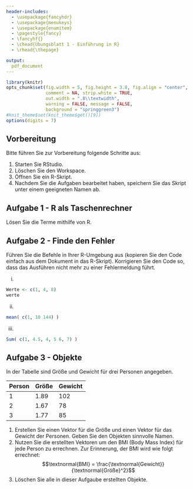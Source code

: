 ```yaml
---
header-includes:
  - \usepackage{fancyhdr}
  - \usepackage{menukeys}
  - \usepackage{enumitem}
  - \pagestyle{fancy}
  - \fancyhf{}
  - \chead{Übungsblatt 1 - Einführung in R}
  - \rhead{\thepage}

output:
  pdf_document
---
```


```r
library(knitr)
opts_chunk$set(fig.width = 5, fig.height = 3.8, fig.align = "center", 
               comment = NA, strip.white = TRUE, 
               out.width = ".8\\textwidth",
               warning = FALSE, message = FALSE, 
               background = "springgreen3")
#knit_theme$set(knit_theme$get()[9])
options(digits = 7)
```

## Vorbereitung

Bitte führen Sie zur Vorbereitung folgende Schritte aus:

1.  Starten Sie RStudio.
2.  Löschen Sie den Workspace. 
<!-- 3. Setzen Sie das Arbeitsverzeichnis, wo Sie Ihre Daten abgelegt haben:   --> <!-- \menu{Session > Set Working Directory > Choose Directory}. -->
3.  Öffnen Sie ein R-Skript.
4.  Nachdem Sie die Aufgaben bearbeitet haben, speichern Sie das Skript unter einem geeigneten Namen ab.

## Aufgabe 1 - R als Taschenrechner

Lösen Sie die Terme mithilfe von R.

```{=tex}
\begin{enumerate}[label=(\roman*)]
    \item $1 + 34 - (2^4) $
    \item $\sqrt{2^3}$
    \item $\log_{10}(e^{3})$
\end{enumerate}
```

## Aufgabe 2 - Finde den Fehler

Führen Sie die Befehle in Ihrer R-Umgebung aus (kopieren Sie den Code einfach aus dem Dokument in das R-Skript). Korrigieren Sie den Code so, dass das Ausführen nicht mehr zu einer Fehlermeldung führt.

(i) 

```r
Werte <- c(1, 4, 8)
werte
```

(ii) 

```r
mean( c(1, 10 144) )
```

(iii) 

```r
Sum( c(1, 4.5, 4, 5 6, 7) )
```

## Aufgabe 3 - Objekte

In der Tabelle sind Größe und Gewicht für drei Personen angegeben.

| Person | Größe | Gewicht |
|--------|-------|---------|
| 1      | 1.89  | 102     |
| 2      | 1.67  | 78      |
| 3      | 1.77  | 85      |

1.  Erstellen Sie einen Vektor für die Größe und einen Vektor für das Gewicht der Personen. Geben Sie den Objekten sinnvolle Namen.
2.  Nutzen Sie die erstellten Vektoren um den BMI (Body Mass Index) für jede Person zu errechnen. Zur Erinnerung, der BMI wird wie folgt errechnet: $$\textnormal{BMI} = \frac{\textnormal{Gewicht}}{\textnormal{Größe}^2}$$
3.  Löschen Sie alle in dieser Aufgaube erstellten Objekte.
